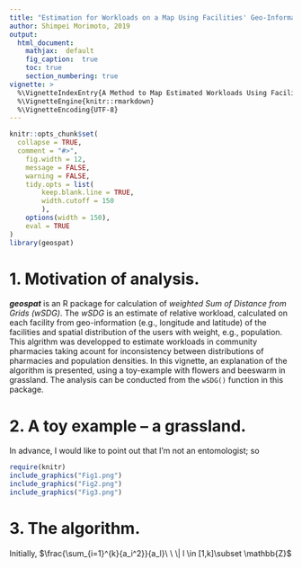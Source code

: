 ```yaml
---
title: "Estimation for Workloads on a Map Using Facilities' Geo-Information and Grid Population."
author: Shimpei Morimoto, 2019
output: 
  html_document:
    mathjax:  default
    fig_caption:  true
    toc: true
    section_numbering: true
vignette: >
  %\VignetteIndexEntry{A Method to Map Estimated Workloads Using Facilities' Geo-Information and Grid Population.}
  %\VignetteEngine{knitr::rmarkdown}
  %\VignetteEncoding{UTF-8}
---
```


```r
knitr::opts_chunk$set(
  collapse = TRUE,
  comment = "#>",
	fig.width = 12, 
	message = FALSE,
	warning = FALSE,
	tidy.opts = list(
		keep.blank.line = TRUE,
		width.cutoff = 150
		),
	options(width = 150),
	eval = TRUE
)
library(geospat)
```

# 1. Motivation of analysis.
__*geospat*__ is an R package for calculation of *weighted Sum of Distance from Grids (wSDG)*. The *wSDG* is an estimate of relative workload, calculated on each facility from geo-information (e.g., longitude and latitude) of the facilities and spatial distribution of the users with weight, e.g., population. This algrithm was developped to estimate workloads in community pharmacies taking acount for inconsistency between distributions of pharmacies and population densities. In this vignette, an explanation of the algorithm is presented, using a toy-example with flowers and beeswarm in grassland. The analysis can be conducted from the `wSDG()` function in this package.

# 2. A toy example -- a grassland.
In advance, I would like to point out that I'm not an entomologist; so 


```r
require(knitr)
include_graphics("Fig1.png")
include_graphics("Fig2.png")
include_graphics("Fig3.png")
```


# 3. The algorithm.
Initially, 
$\frac{\sum_{i=1}^{k}{a_i^2}}{a_l}\ \ \| l \in [1,k]\subset \mathbb{Z}$

